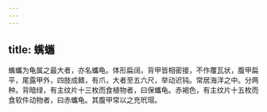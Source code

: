 ```yaml
---
---
---
```

title: 蟕蠵
---



蟕蠵为龟属之最大者，亦名蠵龟。体形扁阔，背甲皆相密接，不作覆瓦状，腹甲扁平，尾露甲外，四肢成鳍，有爪，大者至五六尺，举动迟钝。常居海洋之中。分两种。背暗绿，有主纹片十三枚而食植物者，曰保蠵龟。赤褐色，有主纹片十五枚而食软件动物者，曰赤蠵龟。其腹甲常以之充玳瑁。